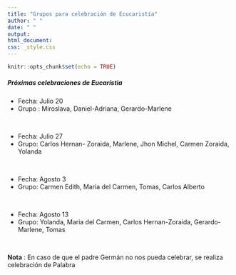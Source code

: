 ```yaml
---
title: "Grupos para celebración de Ecucaristía"
author: " "
date: " "
output: 
html_document:
css: _style.css
---
```


```r
knitr::opts_chunk$set(echo = TRUE)
```


##### **Próximas celebraciones de Eucarístia**

* Fecha:  Julio 20
* Grupo : Miroslava, Daniel-Adriana, Gerardo-Marlene

</br>

* Fecha: Julio 27
* Grupo: Carlos Hernan- Zoraida, Marlene, Jhon Michel, Carmen Zoraida, Yolanda

</br>

* Fecha: Agosto 3
* Grupo: Carmen Edith, Maria del Carmen, Tomas, Carlos Alberto

</br>

* Fecha: Agosto 13 
* Grupo: Yolanda, Maria del Carmen, Carlos Hernan-Zoraida, Gerardo-Marlene, Tomas

</br>

**Nota** : En caso de que el padre Germán no nos pueda celebrar, se realiza celebración de Palabra
